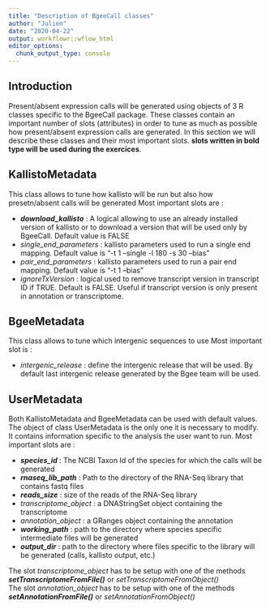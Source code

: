 ```yaml
---
title: "Description of BgeeCall classes"
author: "Julien"
date: "2020-04-22"
output: workflowr::wflow_html
editor_options:
  chunk_output_type: console
---
```


## Introduction

Present/absent expression calls will be generated using objects of 3 R classes specific to the BgeeCall package.
These classes contain an important number of slots (attributes) in order to tune as much as possible how present/absent expression calls are generated.
In this section we will describe these classes and their most important slots. **slots written in bold type will be used during the exercices**.

## KallistoMetadata

This class allows to tune how kallisto will be run but also how presetn/absent calls will be generated
Most important slots are :

* _**download_kallisto**_ : A logical allowing to use an already installed version of kallisto or to download a version that will be used only by BgeeCall. Default value is FALSE
* _single_end_parameters_ : kallisto parameters used to run a single end mapping. Default value is "-t 1 --single -l 180 -s 30 --bias"
* _pair_end_parameters_ : kallisto parameters used to run a pair end mapping. Default value is "-t 1 --bias"
* _ignoreTxVersion_ : logical used to remove transcript version in transcript ID if TRUE. Default is FALSE. Useful if transcript version is only present in annotation or transcriptome.

## BgeeMetadata

This class allows to tune which intergenic sequences to use
Most important slot is :

* _intergenic_release_ : define the intergenic release that will be used. By default last intergenic release generated by the Bgee team will be used.

## UserMetadata

Both KallistoMetadata and BgeeMetadata can be used with default values. The object of class UserMetadata is the only one it is necessary to modify. It contains information specific to the analysis the user want to run.
Most important slots are :

* _**species_id**_ : The NCBI Taxon Id of the species for which the calls will be generated
* _**rnaseq_lib_path**_ : Path to the directory of the RNA-Seq library that contains fastq files
* _**reads_size**_ : size of the reads of the RNA-Seq library
* _transcriptome_object_ : a DNAStringSet object containing the transcriptome
* _annotation_object_ : a GRanges object containing the annotation
* _**working_path**_ : path to the directory where species specific intermediate files will be generated
* _**output_dir**_ : path to the directory where files specific to the library will be generated (calls, kallisto output, etc.)

The slot _transcriptome_object_ has to be setup with one of the methods _**setTranscriptomeFromFile()**_ or _setTranscriptomeFromObject()_  
The slot _annotation_object_ has to be setup with one of the methods _**setAnnotationFromFile()**_ or _setAnnotationFromObject()_
